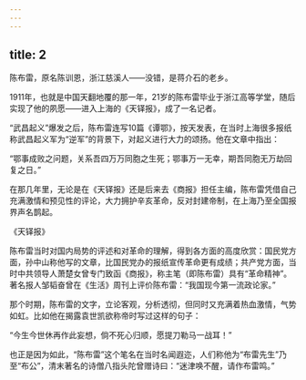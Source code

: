 ```yaml
---
---
---
```

title: 2
---



陈布雷，原名陈训恩，浙江慈溪人——没错，是蒋介石的老乡。

1911年，也就是中国天翻地覆的那一年，21岁的陈布雷毕业于浙江高等学堂，随后实现了他的夙愿——进入上海的《天铎报》，成了一名记者。

“武昌起义”爆发之后，陈布雷连写10篇《谭鄂》，按天发表，在当时上海很多报纸称武昌起义军为“逆军”的背景下，对起义进行大力的颂扬。他在文章中指出：

“鄂事成败之问题，关系吾四万万同胞之生死；鄂事万一无幸，期吾同胞无万劫回复之日。”

在那几年里，无论是在《天铎报》还是后来去《商报》担任主编，陈布雷凭借自己充满激情和预见性的评论，大力拥护辛亥革命，反对封建帝制，在上海乃至全国报界声名鹊起。

《天铎报》



陈布雷当时对国内局势的评述和对革命的理解，得到各方面的高度欣赏：国民党方面，孙中山称他写的文章，比国民党办的报纸宣传革命更有成绩；共产党方面，当时中共领导人萧楚女曾专门致函《商报》，称主笔（即陈布雷）具有“革命精神”。著名报人邹韬奋曾在《生活》周刊上评价陈布雷：“我国现今第一流政论家。”

那个时期，陈布雷的文字，立论客观，分析透彻，但同时又充满着热血激情，气势如虹。比如他在揭露袁世凯欲称帝时写过这样的句子：

“今生今世休再作此妄想，倘不死心归顺，愿提刀勒马一战耳！”

也正是因为如此，“陈布雷”这个笔名在当时名闻遐迩，人们称他为“布雷先生”乃至“布公”，清末著名的诗僧八指头陀曾赠诗曰：“迷津唤不醒，请作布雷鸣。”
